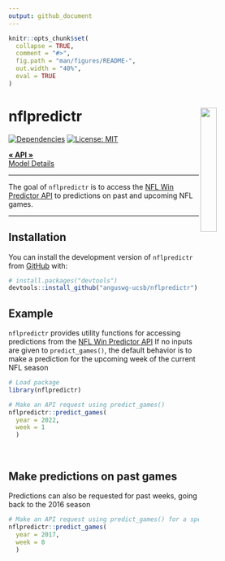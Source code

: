 ```yaml
---
output: github_document
---
```


<!-- README.md is generated from README.Rmd. Please edit that file -->

```r
knitr::opts_chunk$set(
  collapse = TRUE,
  comment = "#>",
  fig.path = "man/figures/README-",
  out.width = "40%",
  eval = TRUE
)
```

# nflpredictr <img src="man/figures/logo.png" align="right" width="25%" />

<!-- badges: start -->
[![Dependencies](https://img.shields.io/badge/dependencies-7/26-orange?style=flat)](#)
[![License: MIT](https://img.shields.io/badge/License-MIT-yellow.svg)](https://choosealicense.com/licenses/mit/)
<!-- badges: end -->

<div align="left">

  <p align="left">
    <a href="http://68.183.25.9:8000/__docs__/"><strong>« API »</strong></a>
    <br />
    <a href="https://anguswg-ucsb.github.io/nfl_wins/">Model Details</a>
  </p>
</div>

<hr>

The goal of `nflpredictr` is to access the [NFL Win Predictor API](http://68.183.25.9:8000/__docs__/) to predictions on past and upcoming NFL games.

<hr>

## Installation

You can install the development version of `nflpredictr` from [GitHub](https://github.com/) with:

```r
# install.packages("devtools")
devtools::install_github("anguswg-ucsb/nflpredictr")
```

## Example

`nflpredictr` provides utility functions for accessing predictions from the [NFL Win Predictor API](http://68.183.25.9:8000/__docs__/)
If no inputs are given to `predict_games()`, the default behavior is to make a prediction for the upcoming week of the current NFL season
```r
# Load package
library(nflpredictr)

# Make an API request using predict_games()
nflpredictr::predict_games(
  year = 2022, 
  week = 1
  )
```

<br>

## Make predictions on past games
Predictions can also be requested for past weeks, going back to the 2016 season
```r
# Make an API request using predict_games() for a specific year and week
nflpredictr::predict_games(
  year = 2017,
  week = 8
  )
```
